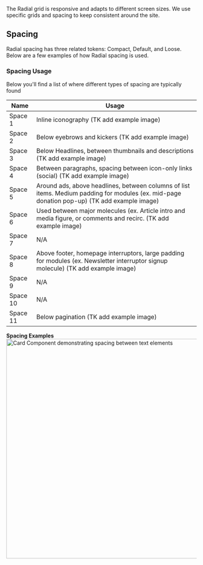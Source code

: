 
<Meta title="Foundations/Spacing" />


The Radial grid is responsive and adapts to different screen sizes. We use specific grids and spacing to keep consistent around the site.

## Spacing

Radial spacing has three related tokens: Compact, Default, and Loose. Below are a few examples of how Radial spacing is used.

<SpacingTable />

### Spacing Usage
Below you'll find a list of where different types of spacing are typically found

| Name | Usage |
|--|--|
| Space 1 | Inline iconography (TK add example image) |
| Space 2 | Below eyebrows and kickers (TK add example image) |
| Space 3 | Below Headlines, between thumbnails and descriptions (TK add example image) |
| Space 4 | Between paragraphs, spacing between icon-only links (social) (TK add example image) |
| Space 5 | Around ads, above headlines, between columns of list items. Medium padding for modules (ex. mid-page donation pop-up) (TK add example image) |
| Space 6 | Used between major molecules (ex. Article intro and media figure, or comments and recirc. (TK add example image) |
| Space 7 | N/A |
| Space 8 | Above footer, homepage interruptors, large padding for modules (ex. Newsletter interruptor signup molecule) (TK add example image) |
| Space 9 | N/A |
| Space 10 | N/A |
| Space 11 | Below pagination (TK add example image) |

**Spacing Examples**
<img alt="Card Component demonstrating spacing between text elements" src="./images/Foundations-Spacing-DefaultSpacingExample.png" width="579" />
